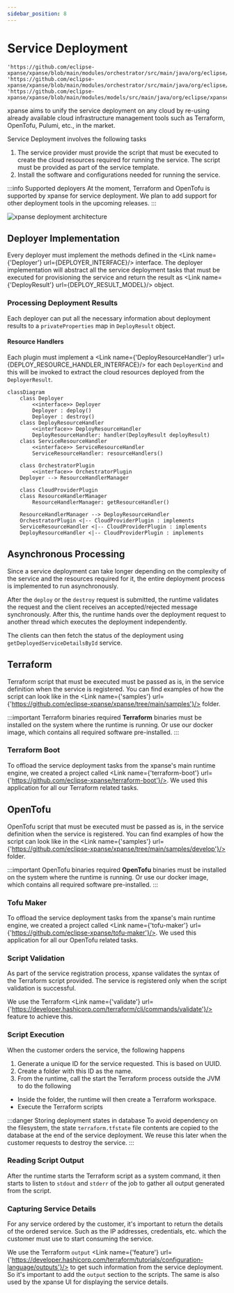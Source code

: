 ```yaml
---
sidebar_position: 8
---
```


# Service Deployment


    'https://github.com/eclipse-xpanse/xpanse/blob/main/modules/orchestrator/src/main/java/org/eclipse/xpanse/modules/orchestrator/deployment/DeployResourceHandler.java';
    'https://github.com/eclipse-xpanse/xpanse/blob/main/modules/orchestrator/src/main/java/org/eclipse/xpanse/modules/orchestrator/deployment/Deployer.java';
    'https://github.com/eclipse-xpanse/xpanse/blob/main/modules/models/src/main/java/org/eclipse/xpanse/modules/models/service/deploy/DeployResult.java';

xpanse aims to unify the service deployment on any cloud by re-using already available cloud infrastructure management tools such
as Terraform, OpenTofu, Pulumi, etc., in the market.

Service Deployment involves the following tasks

1. The service provider must provide the script that must be executed to create the cloud resources
   required for running the service. The script must be provided as part of the service template.
2. Install the software and configurations needed for running the service.

:::info Supported deployers
At the moment, Terraform and OpenTofu is supported by xpanse for service deployment. We plan to add support for other
deployment tools in the upcoming releases.
:::

![xpanse deployment architecture](../static/img/xpanse-deployer-architecture.excalidraw.png)

## Deployer Implementation

Every deployer must implement the methods defined in the <Link name={'Deployer'} url={DEPLOYER_INTERFACE}/> interface.
The deployer implementation will abstract all the service deployment tasks that must be executed for provisioning the service and return the result as <Link name={'DeployResult'} url={DEPLOY_RESULT_MODEL}/> object.

### Processing Deployment Results

Each deployer can put all the necessary information about deployment results to a `privateProperties` map in `DeployResult` object.

#### Resource Handlers

Each plugin must implement a <Link name={'DeployResourceHandler'} url={DEPLOY_RESOURCE_HANDLER_INTERFACE}/> for each `DeployerKind` and this will be invoked to extract the cloud resources deployed from the `DeployerResult`.

```mermaid
classDiagram
    class Deployer
        <<interface>> Deployer
        Deployer : deploy()
        Deployer : destroy()
    class DeployResourceHandler
        <<interface>> DeployResourceHandler
        DeployResourceHandler: handler(DeployResult deployResult)
    class ServiceResourceHandler
        <<interface>> ServiceResourceHandler
        ServiceResourceHandler: resourceHandlers()

    class OrchestratorPlugin
        <<interface>> OrchestratorPlugin
    Deployer --> ResourceHandlerManager

    class CloudProviderPlugin
    class ResourceHandlerManager
        ResourceHandlerManager: getResourceHandler()

    ResourceHandlerManager --> DeployResourceHandler
    OrchestratorPlugin <|-- CloudProviderPlugin : implements
    ServiceResourceHandler <|-- CloudProviderPlugin : implements
    DeployResourceHandler <|-- CloudProviderPlugin : implements
```

## Asynchronous Processing

Since a service deployment can take longer depending on the complexity of the service and the resources required for it,
the entire deployment process is implemented to run asynchronously.

After the `deploy` or the `destroy` request is submitted, the runtime validates the request and the client receives an
accepted/rejected message synchronously. After this, the runtime hands over the deployment request to another thread which executes the deployment independently.

The clients can then fetch the status of the deployment using `getDeployedServiceDetailsById` service.

## Terraform

Terraform script that must be executed must be passed as is, in the service definition when the service is registered.
You can find examples of how the script can look like in
the <Link name={'samples'} url={'https://github.com/eclipse-xpanse/xpanse/tree/main/samples'}/> folder.

:::important Terraform binaries required
**Terraform** binaries must be installed on the system where the runtime is running. Or use our docker image, which
contains all required software pre-installed.
:::

### Terraform Boot

To offload the service deployment tasks from the xpanse's main runtime engine, we created a project called <Link name={'terraform-boot'} url={'https://github.com/eclipse-xpanse/terraform-boot'}/>.
We used this application for all our Terraform related tasks.

## OpenTofu

OpenTofu script that must be executed must be passed as is, in the service definition when the service is registered.
You can find examples of how the script can look like in
the <Link name={'samples'} url={'https://github.com/eclipse-xpanse/xpanse/tree/main/samples/develop'}/> folder.

:::important OpenTofu binaries required
**OpenTofu** binaries must be installed on the system where the runtime is running. Or use our docker image, which
contains all required software pre-installed.
:::

### Tofu Maker

To offload the service deployment tasks from the xpanse's main runtime engine, we created a project called <Link name={'tofu-maker'} url={'https://github.com/eclipse-xpanse/tofu-maker'}/>.
We used this application for all our OpenTofu related tasks.

### Script Validation

As part of the service registration process, xpanse validates the syntax of the Terraform script provided. The service
is registered only when the script validation is successful.

We use the Terraform <Link name={'validate'} url={'https://developer.hashicorp.com/terraform/cli/commands/validate'}/> feature to achieve
this.

### Script Execution

When the customer orders the service, the following happens

1. Generate a unique ID for the service requested. This is based on UUID.
2. Create a folder with this ID as the name.
3. From the runtime, call the start the Terraform process outside the JVM to do the following

-   Inside the folder, the runtime will then create a Terraform workspace.
-   Execute the Terraform scripts

:::danger Storing deployment states in database
To avoid dependency on the filesystem, the state `terraform.tfstate` file contents are copied to the database at
the end of the service deployment. We reuse this later when the customer requests to destroy the service.
:::

### Reading Script Output

After the runtime starts the Terraform script as a system command, it then starts to listen to `stdout` and `stderr` of
the job to gather all output generated from the script.

### Capturing Service Details

For any service ordered by the customer, it's important to return the details of the ordered service. Such as the IP addresses,
credentials, etc. which the customer must use to start consuming the service.

We use the
Terraform `output` <Link name={'feature'} url={'https://developer.hashicorp.com/terraform/tutorials/configuration-language/outputs'}/> to get
such information from the service deployment. So it's important to add the `output` section to the scripts. The same
is also used by the xpanse UI for displaying the service details.
